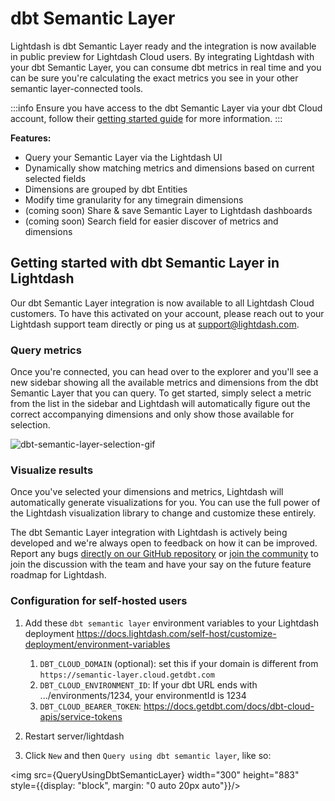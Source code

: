 
# dbt Semantic Layer

Lightdash is dbt Semantic Layer ready and the integration is now available in public preview for Lightdash Cloud users. By integrating Lightdash with your dbt Semantic Layer, you can consume dbt metrics in real time and you can be sure you're calculating the exact metrics you see in your other semantic layer-connected tools.

:::info
Ensure you have access to the dbt Semantic Layer via your dbt Cloud account, follow their [getting started guide](https://docs.getdbt.com/docs/use-dbt-semantic-layer/quickstart-sl) for more information.
:::

**Features:**

- Query your Semantic Layer via the Lightdash UI 
- Dynamically show matching metrics and dimensions based on current selected fields
- Dimensions are grouped by dbt Entities
- Modify time granularity for any timegrain dimensions
- (coming soon) Share & save Semantic Layer to Lightdash dashboards
- (coming soon) Search field for easier discover of metrics and dimensions

## Getting started with dbt Semantic Layer in Lightdash

Our dbt Semantic Layer integration is now available to all Lightdash Cloud customers. To have this activated on your account, please reach out to your Lightdash support team directly or ping us at support@lightdash.com. 

### Query metrics 

Once you're connected, you can head over to the explorer and you'll see a new sidebar showing all the available metrics and dimensions from the dbt Semantic Layer that you can query. To get started, simply select a metric from the list in the sidebar and Lightdash will automatically figure out the correct accompanying dimensions and only show those available for selection. 

![dbt-semantic-layer-selection-gif](assets/dbt-sl-selection.gif)


### Visualize results 

Once you've selected your dimensions and metrics, Lightdash will automatically generate visualizations for you. You can use the full power of the Lightdash visualization library to change and customize these entirely. 


The dbt Semantic Layer integration with Lightdash is actively being developed and we're always open to feedback on how it can be improved. Report any bugs [directly on our GitHub repository](https://github.com/lightdash/lightdash/issues/new?assignees=&labels=%F0%9F%90%9B+bug&projects=&template=bug_report.md&title=) or [join the community](https://join.slack.com/t/lightdash-community/shared_invite/zt-16q953ork-NZr1qdEqxSwB17E2ckUe7A) to join the discussion with the team and have your say on the future feature roadmap for Lightdash. 

### Configuration for self-hosted users

1. Add these `dbt semantic layer` environment variables to your Lightdash deployment https://docs.lightdash.com/self-host/customize-deployment/environment-variables

    1. `DBT_CLOUD_DOMAIN` (optional): set this if your domain is different from `https://semantic-layer.cloud.getdbt.com`                
    2. `DBT_CLOUD_ENVIRONMENT_ID`:  If your dbt URL ends with .../environments/1234, your environmentId is 1234      
    3. `DBT_CLOUD_BEARER_TOKEN`: https://docs.getdbt.com/docs/dbt-cloud-apis/service-tokens
2. Restart server/lightdash
3. Click `New` and then `Query using dbt semantic layer`, like so: 

<img src={QueryUsingDbtSemanticLayer} width="300" height="883" style={{display: "block", margin: "0 auto 20px auto"}}/>


    